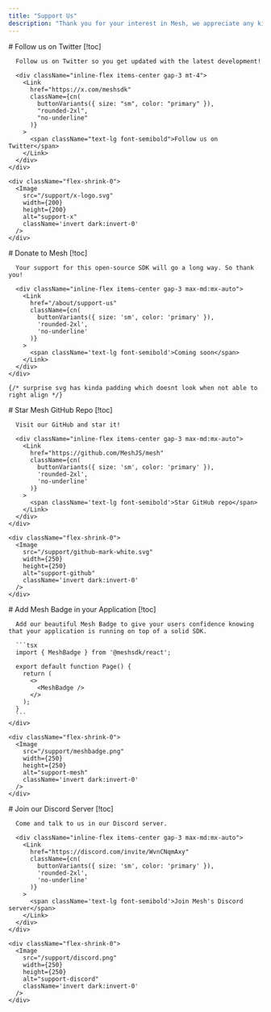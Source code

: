 ```yaml
---
title: "Support Us"
description: "Thank you for your interest in Mesh, we appreciate any kind of support! Here are some ways you can support us."
---
```


<div className="mt-4">
  <div className="flex items-center justify-between gap-6">
    <div className="flex-1">
      # Follow us on Twitter [!toc]

      Follow us on Twitter so you get updated with the latest development!

      <div className="inline-flex items-center gap-3 mt-4">
        <Link
          href="https://x.com/meshsdk"
          className={cn(
            buttonVariants({ size: "sm", color: "primary" }),
            "rounded-2xl",
            "no-underline"
          )}
        >
          <span className="text-lg font-semibold">Follow us on Twitter</span>
        </Link>
      </div>
    </div>

    <div className="flex-shrink-0">
      <Image
        src="/support/x-logo.svg"
        width={200}
        height={200}
        alt="support-x"
        className='invert dark:invert-0'
      />
    </div>
  </div>
</div>


<div className='mt-20'>
  <div className="flex items-center justify-between gap-6">
    <div className="flex-1">
      # Donate to Mesh [!toc]

      Your support for this open-source SDK will go a long way. So thank you!

      <div className="inline-flex items-center gap-3 max-md:mx-auto">
        <Link
          href="/about/support-us"
          className={cn(
            buttonVariants({ size: 'sm', color: 'primary' }),
            'rounded-2xl',
            'no-underline'
          )}
        >
          <span className='text-lg font-semibold'>Coming soon</span>
        </Link>
      </div>
    </div>

    {/* surprise svg has kinda padding which doesnt look when not able to right align */}
  </div>
</div>


<div className='mt-20'>
  <div className="flex items-center justify-between gap-6">
    <div className="flex-1">
      # Star Mesh GitHub Repo [!toc]

      Visit our GitHub and star it!

      <div className="inline-flex items-center gap-3 max-md:mx-auto">
        <Link
          href="https://github.com/MeshJS/mesh"
          className={cn(
            buttonVariants({ size: 'sm', color: 'primary' }),
            'rounded-2xl',
            'no-underline'
          )}
        >
          <span className='text-lg font-semibold'>Star GitHub repo</span>
        </Link>
      </div>
    </div>

    <div className="flex-shrink-0">
      <Image
        src="/support/github-mark-white.svg"
        width={250}
        height={250}
        alt="support-github"
        className='invert dark:invert-0'
      />
    </div>
  </div>
</div>


<div className='mt-20'>
  <div className="flex items-center justify-between gap-50">
    <div className="flex-1">
      # Add Mesh Badge in your Application [!toc]

      Add our beautiful Mesh Badge to give your users confidence knowing that your application is running on top of a solid SDK.

      ```tsx
      import { MeshBadge } from '@meshsdk/react';

      export default function Page() {
        return (
          <>
            <MeshBadge />
          </>
        );
      }
      ```
    </div>

    <div className="flex-shrink-0">
      <Image
        src="/support/meshbadge.png"
        width={250}
        height={250}
        alt="support-mesh"
        className='invert dark:invert-0'
      />
    </div>
  </div>
</div>


<div className='mt-20'>
  <div className="flex items-center justify-between gap-50">
    <div className="flex-1">
      # Join our Discord Server [!toc]

      Come and talk to us in our Discord server.

      <div className="inline-flex items-center gap-3 max-md:mx-auto">
        <Link
          href="https://discord.com/invite/WvnCNqmAxy"
          className={cn(
            buttonVariants({ size: 'sm', color: 'primary' }),
            'rounded-2xl',
            'no-underline'
          )}
        >
          <span className='text-lg font-semibold'>Join Mesh's Discord server</span>
        </Link>
      </div>
    </div>

    <div className="flex-shrink-0">
      <Image
        src="/support/discord.png"
        width={250}
        height={250}
        alt="support-discord"
        className='invert dark:invert-0'
      />
    </div>
  </div>
</div>